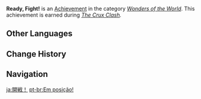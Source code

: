 {{Achievement Infobox
|title        = 
|id           = 84035
|order id     = 5014
|category     = Wonders of the World
|description  = Earn your first victory in The Crux Clash.
|requirements = Earned during ''[[The Crux Clash (Quest)|The Crux Clash]].''
|primogems    = 5
|tracking     = 
|hidden       = 1
|quest        = Autumn Winds, Scarlet Leaves
|type         = Quest
}}
'''Ready, Fight!''' is an [[Achievement]] in the category ''[[Wonders of the World]]''. This achievement is earned during ''[[The Crux Clash (Quest)|The Crux Clash]].''
<!--
==Trivia==

==Video Guides==
{{EVT
|video1   = 
|caption1 = 
}}
-->
==Other Languages==
{{Other Languages
|en      = Ready, Fight!
|zhs     = 开战！
|zhs_rm  = Kāizhàn!
|zht     = 開戰！
|zht_rm  = Kāizhàn!
|zh_tl   = 
|ja      = 開戦！
|ja_rm   = Kaisen!
|ja_tl   = Start the Fight!
|ko      = 전투 시작!
|ko_rm   = Jeontu Sijak!
|ko_tl   = Fight!
|es      = ¡En guardia!
|es_tl   = On Guard!
|fr      = En garde !
|fr_tl   = {{wt|en garde#English|En Garde}}!
|ru      = В бой!
|ru_tl   = Fight!
|th      = ท้าทาย!
|th_rm   = Tha-thai!
|th_tl   = 
|vi      = Khai chiến!
|vi_tl   = 
|de      = Auf in den Kampf!
|de_tl   = Into the Battle!
|id      = Siap Bertempur!
|id_tl   = Ready to Fight!
|pt      = Em posição!
|pt_tl   = In Position!
|tr      = Yumruklar Konuşsun!
|tr_tl   = 
|it      = Lo scontro abbia inizio!
|it_tl   = 
}}

==Change History==
{{Change History|1.6}}
<!--
==References==
{{Reflist}}
-->
==Navigation==
{{Achievement Navbox|Wonders of the World|Quest}}

[[ja:開戦！]]
[[pt-br:Em posição!]]